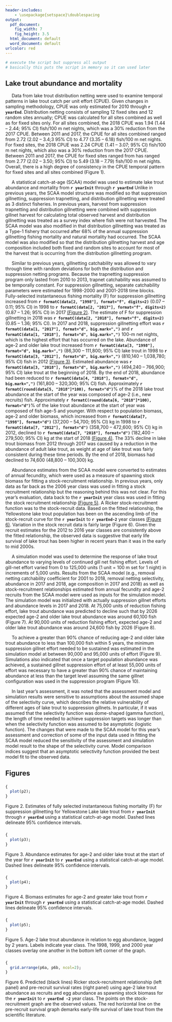 ```yaml
---
header-includes:
    - \usepackage{setspace}\doublespacing
output:
  pdf_document:
    fig_width: 7
    fig_height: 3.5
  html_document: default
  word_document: default
urlcolor: red
---
```


```r
# execute the script but suppress all output
# basically this puts the script in memory so it can used later
```

## Lake trout abundance and mortality

&nbsp;&nbsp;&nbsp;&nbsp; Data from lake trout distribution netting were used to examine temporal patterns in lake trout catch per unit effort (CPUE).  Given changes in sampling methodology, CPUE was only estimated for 2010 through **``r yearEnd``**.  Distribution netting consists of sampling 12 fixed sites and 12 random sites annually; CPUE was calculated for all sites combined as well as for fixed sites only.  For all sites combined, the 2018 CPUE was 1.94 (1.44 – 2.44; 95% CI) fish/100 m net nights, which was a 30% reduction from the 2017 CPUE.  Between 2011 and 2017, the CPUE for all sites combined ranged from 2.72 (2.02 – 3.4;3 95% CI) to 4.77 (3.35 – 6.18) fish/100 m net nights.  For fixed sites, the 2018 CPUE was 2.24 CPUE (1.41 – 3.07; 95% CI) fish/100 m net nights, which also was a 30% reduction from the 2017 CPUE.  Between 2011 and 2017, the CPUE for fixed sites ranged from has ranged from 2.77 (2.02 – 3.50; 95% CI) to 5.49 (3.18 – 7.79) fish/100 m net nights.  Overall, there is a high degree of consistency in the CPUE temporal pattern for fixed sites and all sites combined (Figure 1).

&nbsp;&nbsp;&nbsp;&nbsp; A statistical catch-at-age (SCAA) model was used to estimate lake trout abundance and mortality from **``r yearInit``** through **``r yearEnd``**  Unlike in previous years, the SCAA model structure was modified so that suppression gillnetting, suppression trapnetting, and distribution gillnetting were treated as 3 distinct fisheries.  In previous years, harvest from suppression trapnetting and distribution gillnetting were combined with suppression gillnet harvest for calculating total observed harvest and distribution gillnetting was treated as a survey index where fish were not harvested.  The SCAA model was also modified in that distribution gillnetting was treated as a Type-1 fishery that occurred after 68% of the annual suppression gillnetting fishing mortality and natural mortality had occurred.  The SCAA model was also modified so that the distribution gillnetting harvest and age composition included both fixed and random sites to account for most of the harvest that is occurring from the distribution gillnetting program.  

&nbsp;&nbsp;&nbsp;&nbsp; Similar to previous years, gillnetting catchability was allowed to vary through time with random deviations for both the distribution and suppression netting programs.  Because the trapnetting suppression program only lasted from 2010 to 2013, trapnet catchability was assumed to be temporally constant.  For suppression gillnetting, separate catchability parameters were estimated for 1998-2000 and 2001-2018 time blocks.  Fully-selected instantaneous fishing mortality (F) for suppression gillnetting increased from **``r formatC(data[2, "1998"], format="f", digits=2)``** (0.07 – 0.11; 95% CI) in 1998 to **``r formatC(data[2, "2017"], format="f", digits=2)``** (0.87 – 1.26; 95% CI) in 2017 [(Figure 2)](#fig2).  The estimate of F for suppression gillnetting in 2018 was **``r formatC(data[2, "2018"], format="f", digits=2)``** (0.85 – 1.36; 95% CI).  In 2017 and 2018, suppression gillnetting effort was **``r formatC(data[1, "2017"], format="d", big.mark=",")``** and **``r formatC(data[1, "2018"], format="d", big.mark=",")``** 100-m net nights, which is the highest effort that has occurred on the lake.  Abundance of age-2 and older lake trout increased from **``r formatC(data[3, "1998"], format="d", big.mark=",")``** (86,300 – 111,800; 95% CI) lake trout in 1998 to **``r formatC(data[3, "2012"], format="d", big.mark=",")``** (810,140 – 1,038,780; 95% CI) fish in 2012 [(Figure 3)](#fig3).  Estimated abundance was **``r formatC(data[3, "2018"], format="d", big.mark=",")``** (494,240 – 766,900; 95% CI) lake trout at the beginning of 2018.  By the end of 2018, abundance had been reduced to **``r formatC(data[4, "2018"], format="d", big.mark=",")``** (161,800 – 320,300; 95% CI) fish.  Approximately **``r formatC(round(data[5, "2018"]*100), format="d")``**% of the 2018 lake trout abundance at the start of the year was composed of age-2 (i.e., new recruits) fish.  Approximately **``r formatC(round(data[6, "2018"]*100), format="d")``**% of the lake trout abundance at the start of year was composed of fish age-5 and younger.  With respect to population biomass, age-2 and older biomass, which increased from **``r formatC(data[7, "1998"], format="d")``** (37,200 – 54,700; 95% CI) kg in 1998 to **``r formatC(data[7, "2012"], format="d")``** (358,700 – 472,600; 95% CI) kg in 2012, declined to **``r formatC(data[7, "2018"], format="d")``** (182,400 – 279,500; 95% CI) kg at the start of 2018 [(Figure 4)](#fig4). The 33% decline in lake trout biomass from 2012 through 2017 was caused by a reduction in the abundance of adult lake trout, as weight at age of lake trout was fairly consistent during these time periods. By the end of 2018, biomass had declined to 74,600 (48,800 – 100,300) kg.  

&nbsp;&nbsp;&nbsp;&nbsp; Abundance estimates from the SCAA model were converted to estimates of annual fecundity, which were used as a measure of spawning stock biomass for fitting a stock-recruitment relationship.  In previous years, only data as far back as the 2006 year class was used in fitting a stock recruitment relationship but the reasoning behind this was not clear.  For this year’s evaluation, data back to the **``r yearInit``** year class was used in fitting the stock recruitment relationship [(Figure 5)](#fig5).  A Ricker stock-recruitment function was to the stock-recruit data.  Based on the fitted relationship, the Yellowstone lake trout population has been on the ascending limb of the stock-recruit curve for the **``r yearInit``** to **``r yearEnd-2``** year classes [(Figure 6)](#fig6).  Variation in the stock recruit data is fairly large (Figure 6). Given the recruit estimates for the 2012 to 2016 year classes are consistently above the fitted relationship, the observed data is suggestive that early life survival of lake trout has been higher in recent years than it was in the early to mid 2000s.  

&nbsp;&nbsp;&nbsp;&nbsp; A simulation model was used to determine the response of lake trout abundance to varying levels of continued gill net fishing effort.  Levels of gill-net effort varied from 0 to 125,000 units (1 unit = 100 m set for 1 night) in increments of 5,000 units.  Results from the SCAA model (e.g., removal netting catchability coefficient for 2001 to 2018, removal netting selectivity, abundance in 2017 and 2018, age composition in 2017 and 2018) as well as stock-recruitment relationships estimated from annual fecundity and age-2 recruits from the SCAA model were used as inputs for the simulation model.  The simulation model was initialized with actually suppression gillnet efforts and abundance levels in 2017 and 2018.  At 75,000 units of reduction fishing effort, lake trout abundance was predicted to decline such that by 2026 expected age-2 and older lake trout abundance was around 60,100 fish (Figure 7).  At 90,000 units of reduction fishing effort, expected age-2 and older lake trout abundance was around 24,600 fish by 2026 (Figure 8).  

&nbsp;&nbsp;&nbsp;&nbsp; To achieve a greater than 90% chance of reducing age-2 and older lake trout abundance to less than 100,000 fish within 5 years, the minimum suppression gillnet effort needed to be sustained was estimated in the simulation model at between 90,000 and 95,000 units of effort (Figure 9).  Simulations also indicated that once a target population abundance was achieved, a sustained gillnet suppression effort of at least 55,000 units of effort was necessary to have a greater than 90% chance of maintaining abundance at less than the target level assuming the same gillnet configuration was used in the suppression program (Figure 10).  

&nbsp;&nbsp;&nbsp;&nbsp; In last year’s assessment, it was noted that the assessment model and simulation results were sensitive to assumptions about the assumed shape of the selectivity curve, which describes the relative vulnerability of different ages of lake trout to suppression gillnets.  In particular, if it was assumed that the selectivity function was dome-shaped (gamma function), the length of time needed to achieve suppression targets was longer than when the selectivity function was assumed to be asymptotic (logistic function). The changes that were made to the SCAA model for this year’s assessment and correction of some of the input data used in fitting the SCAA model reduced the sensitivity of the assessment and simulation model result to the shape of the selectivity curve.  Model comparison indices suggest that an asymptotic selectivity function provided the best model fit to the observed data.      

<!-- Add page break and start single spacing from here -->
\pagebreak
\singlespace
## Figures 
### {#fig2}
```r
{
  plot(p2);
}
```

Figure 2.  Estimates of fully selected instantaneous fishing mortality (F) for suppression gillnetting for Yellowstone Lake lake trout from  **``r yearInit``** through **``r yearEnd``** using a statistical catch-at-age model.  Dashed lines delineate 95% confidence intervals. \newline \newline \newline
<!-- If you have more than one blank line then it must explicitly declared -->

### {#fig3}
```r
{
  plot(p3);
}
```

Figure 3.  Abundance estimates for age-2 and older lake trout at the start of the year for **``r yearInit``** to **``r yearEnd``** using a statistical catch-at-age model.  Dashed lines delineate 95% confidence intervals. 
\pagebreak
<!-- Extra blank line is needed here or pagbreak will move to after the following code -->

### {#fig4}
```r
{
  plot(p4);
}
```

Figure 4.  Biomass estimates for age-2 and greater lake trout from **``r yearInit``** through **``r yearEnd``** using a statistical catch-at-age model.  Dashed lines delineate 95% confidence intervals. \newline \newline \newline 

### {#fig5}
```r
{
  plot(p5);
}
```

Figure 5.  Age-2 lake trout abundance in relation to egg abundance, lagged by 2 years.  Labels indicate year class.  The 1998, 1999, and 2000 year classes overlay one another in the bottom left corner of the graph.   
\pagebreak

### {#fig6}
```r
{
  grid.arrange(p6a, p6b, ncol=2);
}
```

Figure 6.  Predicted (black lines) Ricker stock-recruitment relationship (left panel) and pre-recruit survival rates (right panel) using age-2 lake trout abundance as recruits and egg abundance as spawning stock biomass for the **``r yearInit``** to **``r yearEnd -2``** year class.  The points on the stock-recruitment graph are the observed values.  The red horizontal line on the pre-recruit survival graph demarks early-life survival of lake trout from the scientific literature.  
